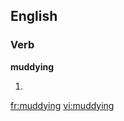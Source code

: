 ==English==

===Verb===
'''muddying'''

# {{third-person singular of|[[muddy]]}}

[[fr:muddying]]
[[vi:muddying]]